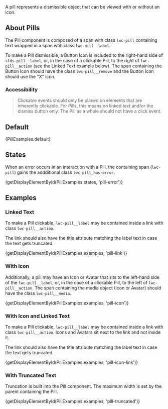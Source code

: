 
<div className="lead doc">
  A pill represents a dismissible object that can be viewed with or without an icon.
</div>

## About Pills

The Pill component is composed of a span with class `lwc-pill` containing text wrapped in a span wtih class `lwc-pill__label`.

To make a Pill dismissible, a Button Icon is included to the right-hand side of `slds-pill__label`, or, in the case of a clickable Pill, to the right of `lwc-pill__action` (see the Linked Text example below). The span containing the Button Icon should have the class `lwc-pill__remove` and the Button Icon should use the "X" icon.

### Accessibility

<Blockquote type="a11y" header="Accessibility Note">
  Clickable events should only be placed on elements that are inherently clickable. For Pills, this means on linked text and/or the dismiss button only. The Pill as a whole should not have a click event.
</Blockquote>

## Default

<CodeView>
  {PillExamples.default}
</CodeView>

## States

When an error occurs in an interaction with a Pill, the containing span (`lwc-pill`) gains the addditional class `lwc-pill_has-error`.

<CodeView>
  {getDisplayElementById(PillExamples.states, 'pill-error')}
</CodeView>

## Examples

### Linked Text

To make a Pill clickable, `lwc-pill__label` may be contained inside a link with class `lwc-pill__action`.

The link should also have the title attribute matching the label text in case the text gets truncated.

<CodeView>
  {getDisplayElementById(PillExamples.examples, 'pill-link')}
</CodeView>

### With Icon

Additionally, a pill may have an Icon or Avatar that sits to the left-hand side of the `lwc-pill__label`, or, in the case of a clickable Pill, to the left of `lwc-pill__action`. The span containing the media object (Icon or Avatar) should have the class `lwc-pill__media`.

<CodeView>
  {getDisplayElementById(PillExamples.examples, 'pill-icon')}
</CodeView>

### With Icon and Linked Text

To make a Pill clickable, `lwc-pill__label` may be contained inside a link with class `lwc-pill__action`. Icons and Avatars sit next to the link and not inside it.

The link should also have the title attribute matching the label text in case the text gets truncated.

<CodeView>
  {getDisplayElementById(PillExamples.examples, 'pill-icon-link')}
</CodeView>

### With Truncated Text

Truncation is built into the Pill component. The maximum width is set by the parent containing the Pill.

<CodeView>
  {getDisplayElementById(PillExamples.examples, 'pill-truncated')}
</CodeView>
